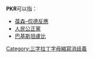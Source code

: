 '''PKR'''可以指：
*[[葆森–侃德反應|葆森–侃德反應]]
*[[人民公正黨|人民公正黨]]
*[[巴基斯坦盧比|巴基斯坦盧比]]
{{disambig}}

[[Category:三字拉丁字母縮寫消歧義|Category:三字拉丁字母縮寫消歧義]]